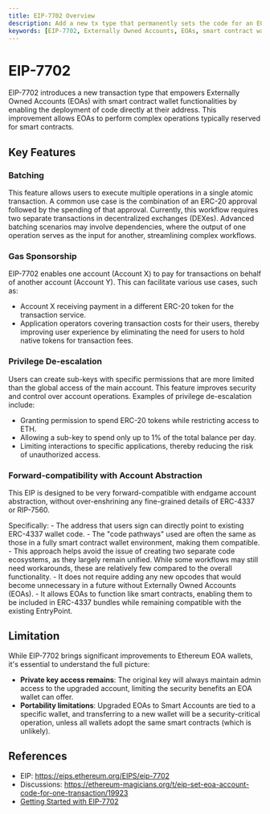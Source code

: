 ```yaml
---
title: EIP-7702 Overview
description: Add a new tx type that permanently sets the code for an EOA
keywords: [EIP-7702, Externally Owned Accounts, EOAs, smart contract wallets, Ethereum, ERC-4337, batching, sponsorship, privilege de-escalation]
---
```


# EIP-7702

EIP-7702 introduces a new transaction type that empowers Externally Owned Accounts (EOAs) with smart contract wallet functionalities by enabling 
the deployment of code directly at their address. This improvement allows EOAs to perform complex operations typically reserved for smart contracts.

## Key Features

### Batching
   This feature allows users to execute multiple operations in a single atomic transaction. A common use case is the combination of an ERC-20 approval 
   followed by the spending of that approval. Currently, this workflow requires two separate transactions in decentralized exchanges (DEXes). 
   Advanced batching scenarios may involve dependencies, where the output of one operation serves as the input for another, streamlining complex workflows.

### Gas Sponsorship
   EIP-7702 enables one account (Account X) to pay for transactions on behalf of another account (Account Y). This can facilitate various use cases, such as:
   - Account X receiving payment in a different ERC-20 token for the transaction service.
   - Application operators covering transaction costs for their users, thereby improving user experience by eliminating the need for users to 
     hold native tokens for transaction fees.

### Privilege De-escalation
   Users can create sub-keys with specific permissions that are more limited than the global access of the main account. This feature improves 
   security and control over account operations. Examples of privilege de-escalation include:
   - Granting permission to spend ERC-20 tokens while restricting access to ETH.
   - Allowing a sub-key to spend only up to 1% of the total balance per day.
   - Limiting interactions to specific applications, thereby reducing the risk of unauthorized access.

### Forward-compatibility with Account Abstraction

This EIP is designed to be very forward-compatible with endgame account abstraction, without over-enshrining any fine-grained details of ERC-4337 or RIP-7560.

Specifically:
    - The address that users sign can directly point to existing ERC-4337 wallet code.
    - The "code pathways" used are often the same as those in a fully smart contract wallet environment, making them compatible.
    - This approach helps avoid the issue of creating two separate code ecosystems, as they largely remain unified. While some workflows may still need workarounds, 
    these are relatively few compared to the overall functionality.
    - It does not require adding any new opcodes that would become unnecessary in a future without Externally Owned Accounts (EOAs).
    - It allows EOAs to function like smart contracts, enabling them to be included in ERC-4337 bundles while remaining compatible with the existing EntryPoint.

## Limitation
While EIP-7702 brings significant improvements to Ethereum EOA wallets, it's essential to understand the full picture:

- **Private key access remains**: The original key will always maintain admin access to the upgraded account, limiting the security benefits an EOA wallet can offer.    
- **Portability limitations**: Upgraded EOAs to Smart Accounts are tied to a specific wallet, and transferring to a new wallet will be a security-critical operation, unless all wallets adopt the same smart contracts (which is unlikely).

## References

- EIP: https://eips.ethereum.org/EIPS/eip-7702
- Discussions: https://ethereum-magicians.org/t/eip-set-eoa-account-code-for-one-transaction/19923
- [Getting Started with EIP-7702](/wallet/guides/getting-started-eip-7702/)
